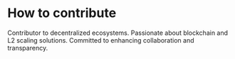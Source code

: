 # How to contribute

Contributor to decentralized ecosystems. Passionate about blockchain and L2 scaling solutions. Committed to enhancing collaboration and transparency.

